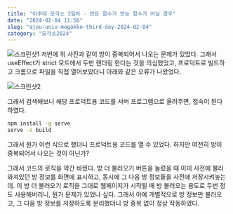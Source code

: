 ---
title: "아주대 모각소 3일차 - 만든 함수가 만능 함수가 아닐 경우"
date: "2024-02-04 11:56"
slug: "ajou-univ-mogakko-third-day-2024-02-04"
category: "모각소2024"
---

![스크린샷1](./screenshot1.png)
저번에 위 사진과 같이 방이 중복되어서 나오는 문제가 있었다.
그래서 useEffect가 strict 모드에서 두번 렌더링 한다는 것을 의심했었고, 프로덕트로 빌드하고 크롬으로 파일을 직접 열어보았더니 아래와 같은 오류가 나왔었다.

![스크린샷2](./screenshot2.png)

그래서 검색해보니 해당 프로덕트용 코드를 서버 프로그램으로 올려주면, 접속이 된다 하였다.

```bash
npm install -g serve
serve -s build
```

그래서 뭔가 이런 식으로 했더니 프로덕트용 코드를 열 수 있었다.
하지만 여전히 방이 중복되어서 나오는 것이 아닌가?

그래서 코드의 로직을 약간 바꿨다.
방 더 불러오기 버튼을 눌렀을 때 이미 사전에 불러와져있던 방 정보를 화면에 표시하고, 동시에 그 다음 방 정보들을 사전에 저장시켜놓는데.
이 방 더 불러오기 로직을 그대로 웹페이지가 시작될 때 방 불러오는 용도로 두번 정도 사용해버리니, 뭔가 문제가 있었나 싶다.
그래서 아예 개별적으로 방 정보만 불러오고, 그 다음 방 정보를 저장하도록 분리했더니 방 중복 없이 정상 작동하였다.
